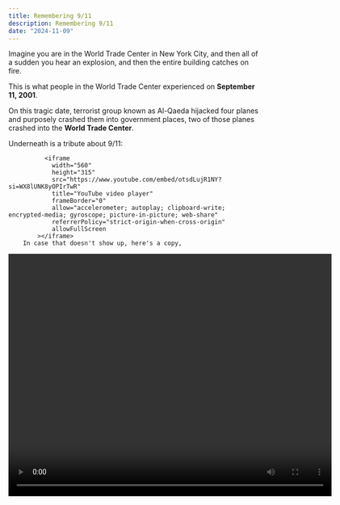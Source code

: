 ```yaml
---
title: Remembering 9/11
description: Remembering 9/11
date: "2024-11-09"
---
```


Imagine you are in the World Trade Center in New York City, and then all of a sudden you hear an explosion, and then the entire building catches on fire.

This is what people in the World Trade Center experienced on **September 11, 2001**.

On this tragic date, terrorist group known as Al-Qaeda hijacked four planes and purposely crashed them into government places, two of those planes crashed into the **World Trade Center**.

Underneath is a tribute about 9/11:

              <iframe
                width="560"
                height="315"
                src="https://www.youtube.com/embed/otsdLujR1NY?si=WX8lUNK8yOPIrTwR"
                title="YouTube video player"
                frameBorder="0" 
                allow="accelerometer; autoplay; clipboard-write; encrypted-media; gyroscope; picture-in-picture; web-share"
                referrerPolicy="strict-origin-when-cross-origin"
                allowFullScreen 
            ></iframe>
        In case that doesn't show up, here's a copy,

 <video width="640" height="480" controls>
                <source src="https://files.catbox.moe/u6qpsl.mp4" type="video/mp4" />
                Your browser does not support the video tag.
            </video>

